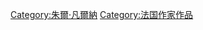 {{Commonscat|Books by Jules Verne}}

[[Category:朱爾·凡爾納|Category:朱爾·凡爾納]]
[[Category:法国作家作品|Category:法国作家作品]]